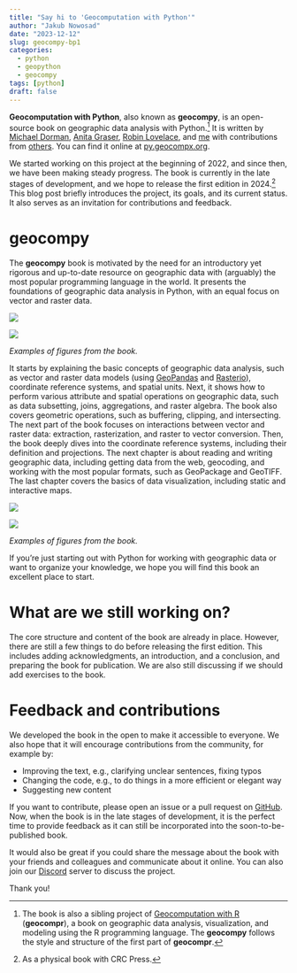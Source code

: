 ```yaml
---
title: "Say hi to 'Geocomputation with Python'" 
author: "Jakub Nowosad"
date: "2023-12-12"
slug: geocompy-bp1
categories: 
  - python
  - geopython
  - geocompy
tags: [python]
draft: false
---
```


**Geocomputation with Python**, also known as **geocompy**, is an open-source book on geographic data analysis with Python.^[The book is also a sibling project of [Geocomputation with R](https://r.geocompx.org) (**geocompr**), a book on geographic data analysis, visualization, and modeling using the R programming language. The **geocompy** follows the style and structure of the first part of **geocompr**.]
It is written by [Michael Dorman](https://geobgu.xyz/), [Anita Graser](https://anitagraser.com/), [Robin Lovelace](https://www.robinlovelace.net/), and [me](https://jakubnowosad.com/) with contributions from [others](https://github.com/geocompx/geocompy/graphs/contributors).
You can find it online at [py.geocompx.org](https://py.geocompx.org).

We started working on this project at the beginning of 2022, and since then, we have been making steady progress.
The book is currently in the late stages of development, and we hope to release the first edition in 2024.^[As a physical book with CRC Press.]
This blog post briefly introduces the project, its goals, and its current status.
It also serves as an invitation for contributions and feedback.

# geocompy

The **geocompy** book is motivated by the need for an introductory yet rigorous and up-to-date resource on geographic data with (arguably) the most popular programming language in the world.
It presents the foundations of geographic data analysis in Python, with an equal focus on vector and raster data.

::: {#figs1 layout-ncol=2}

![](fig1.png)

![](fig2.png)

*Examples of figures from the book.*
:::

It starts by explaining the basic concepts of geographic data analysis, such as vector and raster data models (using [GeoPandas](https://geopandas.org/) and [Rasterio](https://rasterio.readthedocs.io/en/latest/)), coordinate reference systems, and spatial units.
Next, it shows how to perform various attribute and spatial operations on geographic data, such as data subsetting, joins, aggregations, and raster algebra.
The book also covers geometric operations, such as buffering, clipping, and intersecting.
The next part of the book focuses on interactions between vector and raster data: extraction, rasterization, and raster to vector conversion.
Then, the book deeply dives into the coordinate reference systems, including their definition and projections.
The next chapter is about reading and writing geographic data, including getting data from the web, geocoding, and working with the most popular formats, such as GeoPackage and GeoTIFF.
The last chapter covers the basics of data visualization, including static and interactive maps.

::: {#figs2 layout-ncol=2}

![](fig3.png)

![](fig4.png)

*Examples of figures from the book.*
:::

If you’re just starting out with Python for working with geographic data or want to organize your knowledge, we hope you will find this book an excellent place to start.

# What are we still working on?

The core structure and content of the book are already in place.
However, there are still a few things to do before releasing the first edition.
This includes adding acknowledgments, an introduction, and a conclusion, and preparing the book for publication.
We are also still discussing if we should add exercises to the book.

# Feedback and contributions

We developed the book in the open to make it accessible to everyone.
We also hope that it will encourage contributions from the community, for example by:

- Improving the text, e.g., clarifying unclear sentences, fixing typos
- Changing the code, e.g., to do things in a more efficient or elegant way
- Suggesting new content 

If you want to contribute, please open an issue or a pull request on [GitHub](https://github.com/geocompx/geocompy).
Now, when the book is in the late stages of development, it is the perfect time to provide feedback as it can still be incorporated into the soon-to-be-published book.

It would also be great if you could share the message about the book with your friends and colleagues and communicate about it online.
You can also join our [Discord](https://discord.gg/PMztXYgNxp) server to discuss the project.

Thank you!
